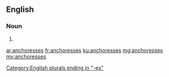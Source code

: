 ==English==

===Noun===
{{head|en|plural}}

# {{plural of|anchoress|lang=en|nocat=1}}

[[Category:English plurals ending in "-es"]]

[[ar:anchoresses]]
[[fr:anchoresses]]
[[ku:anchoresses]]
[[mg:anchoresses]]
[[my:anchoresses]]